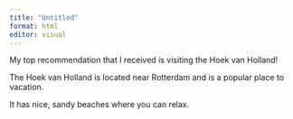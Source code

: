 ```yaml
---
title: "Untitled"
format: html
editor: visual
---
```


My top recommendation that I received is visiting the Hoek van Holland!

The Hoek van Holland is located near Rotterdam and is a popular place to vacation.

It has nice, sandy beaches where you can relax.
